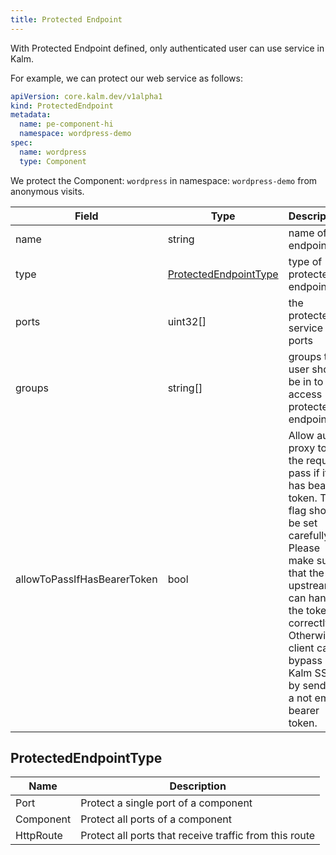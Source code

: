 ```yaml
---
title: Protected Endpoint
---
```


With Protected Endpoint defined, only authenticated user can use service in Kalm.

For example, we can protect our web service as follows:

```yaml
apiVersion: core.kalm.dev/v1alpha1
kind: ProtectedEndpoint
metadata:
  name: pe-component-hi
  namespace: wordpress-demo
spec:
  name: wordpress
  type: Component
```

We protect the Component: `wordpress` in namespace: `wordpress-demo` from anonymous visits.

| Field                       | Type                                            | Description                                                                                                                                                                                                                                       | Required |
| --------------------------- | ----------------------------------------------- | ------------------------------------------------------------------------------------------------------------------------------------------------------------------------------------------------------------------------------------------------- | -------- |
| name                        | string                                          | name of the endpoint                                                                                                                                                                                                                              | True     |
| type                        | [ProtectedEndpointType](#protectedendpointtype) | type of protected endpoint                                                                                                                                                                                                                        | True     |
| ports                       | uint32[]                                        | the protected service ports                                                                                                                                                                                                                       | False    |
| groups                      | string[]                                        | groups the user should be in to access protected endpoint.                                                                                                                                                                                        | False    |
| allowToPassIfHasBearerToken | bool                                            | Allow auth proxy to let the request pass if it has bearer token. This flag should be set carefully. Please make sure that the upstream can handle the token correctly. Otherwise, client can bypass Kalm SSO by sending a not empty bearer token. | False    |

## ProtectedEndpointType

| Name      | Description                                            |
| --------- | ------------------------------------------------------ |
| Port      | Protect a single port of a component                   |
| Component | Protect all ports of a component                       |
| HttpRoute | Protect all ports that receive traffic from this route |
